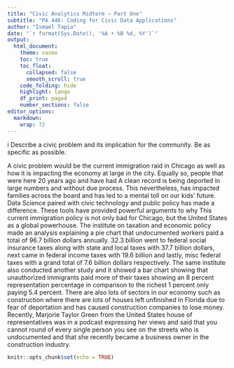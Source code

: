 ```yaml
---
title: "Civic Analytics Midterm – Part One"
subtitle: "PA 446: Coding for Civic Data Applications"
author: "Ismael Tapia"
date: "`r format(Sys.Date(), '%A • %B %d, %Y')`"
output:
  html_document:
    theme: cosmo
    toc: true
    toc_float:
      collapsed: false
      smooth_scroll: true
    code_folding: hide
    highlight: tango
    df_print: paged
    number_sections: false
editor_options:
  markdown:
    wrap: 72
---
```


i Describe a civic problem and its implication for the community. Be as
specific as possible.

A civic problem would be the current immigration raid in Chicago as well
as how it is impacting the economy at large in the city. Equally so,
people that were here 20 years ago and have had A clean record is being
deported in large numbers and without due process. This nevertheless,
has impacted families across the board and has led to a mental toll on
our kids' future. Data Science paired with civic technology and public
policy has made a difference. These tools have provided powerful
arguments to why This current immigration policy is not only bad for
Chicago, but the United States as a global powerhouse. The institute on
taxation and economic policy made an analysis explaining a pie chart
that undocumented workers paid a total of 96.7 billion dollars annually.
32.3 billion went to federal social insurance taxes along with state and
local taxes with 37.7 billion dollars, next came in federal income taxes
with 19.6 billion and lastly, misc federal taxes with a grand total of
7.6 billion dollars respectively. The same institute also conducted
another study and it showed a bar chart showing that unauthorized
immigrants paid more of their taxes showing an 8 percent representation
percentage in comparison to the richest 1 percent only paying 5.4
percent. There are also lots of sectors in our economy such as
construction where there are lots of houses left unfinished in Florida
due to fear of deportation and has caused construction companies to lose
money. Recently, Marjorie Taylor Green from the United States house of
representatives was in a podcast expressing her views and said that you
cannot round of every single person you see on the streets who is
undocumented and that she recently became a business owner in the
construction industry.


```r
knitr::opts_chunk$set(echo = TRUE)
```




